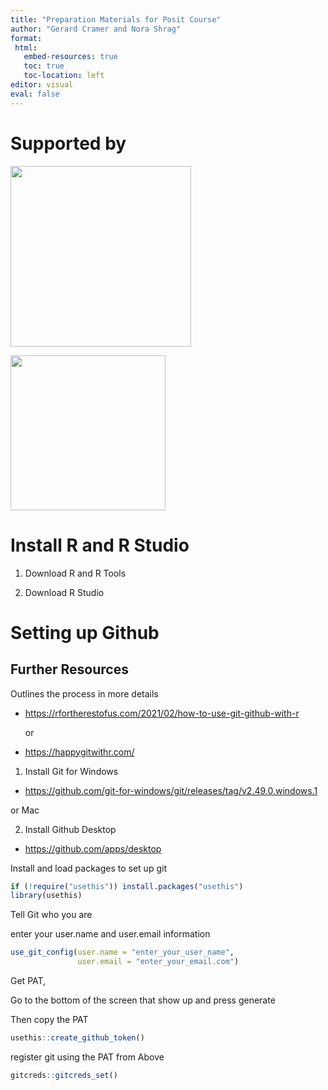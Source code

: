 ```yaml
---
title: "Preparation Materials for Posit Course"
author: "Gerard Cramer and Nora Shrag"
format: 
 html:
   embed-resources: true
   toc: true
   toc-location: left
editor: visual
eval: false
---
```


# Supported by

![](www/EXT_Logo.png){width="289"}

![](www/LVR.png){fig-align="left" width="248"}

# Install R and R Studio

1.  Download R and R Tools

2.  Download R Studio

# Setting up Github

## Further Resources

Outlines the process in more details

-   <https://rfortherestofus.com/2021/02/how-to-use-git-github-with-r>

    or

-   <https://happygitwithr.com/>

1.  Install Git for Windows

-   <https://github.com/git-for-windows/git/releases/tag/v2.49.0.windows.1>

or Mac

2.  Install Github Desktop

-   <https://github.com/apps/desktop>

Install and load packages to set up git

```r

if (!require("usethis")) install.packages("usethis")
library(usethis)
```

Tell Git who you are

enter your user.name and user.email information

```r
use_git_config(user.name = "enter_your_user_name",
               user.email = "enter_your_email.com")
```

Get PAT,

Go to the bottom of the screen that show up and press generate

Then copy the PAT

```r
usethis::create_github_token()
```

register git using the PAT from Above

```r
gitcreds::gitcreds_set()
```
